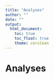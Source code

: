```yaml
---
title: "Analyses"
author: ""
date: ""
output: 
  html_document:
    toc: true
    toc_float: true
    theme: cerulean
---
```


# Analyses
